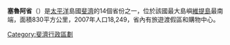 '''塞魯阿省'''（{{lang-fj|Serua}}）是[[太平洋|太平洋]]島國[[斐濟|斐濟]]的14個省份之一，位於該國最大島嶼[[維提島|維提島]]最南端，面積830平方公里，2007年人口18,249，省內有旅遊渡假區和購物中心。

{{Fiji-stub}}

{{斐濟行政區劃}}

[[Category:斐濟行政區劃|Category:斐濟行政區劃]]